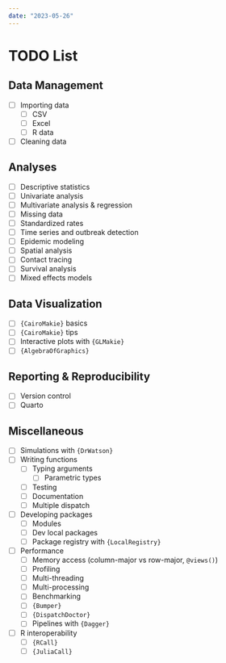 ```yaml
---
date: "2023-05-26"
---
```


# TODO List {.unnumbered}

## Data Management

- [ ] Importing data
  - [ ] CSV
  - [ ] Excel
  - [ ] R data
- [ ] Cleaning data

## Analyses

- [ ] Descriptive statistics
- [ ] Univariate analysis
- [ ] Multivariate analysis & regression
- [ ] Missing data
- [ ] Standardized rates
- [ ] Time series and outbreak detection
- [ ] Epidemic modeling
- [ ] Spatial analysis
- [ ] Contact tracing
- [ ] Survival analysis
- [ ] Mixed effects models

## Data Visualization

- [ ] `{CairoMakie}` basics
- [ ] `{CairoMakie}` tips
- [ ] Interactive plots with `{GLMakie}`
- [ ] `{AlgebraOfGraphics}`

## Reporting & Reproducibility

- [ ] Version control
- [ ] Quarto

## Miscellaneous

- [ ] Simulations with `{DrWatson}`
- [ ] Writing functions
  - [ ] Typing arguments
    - [ ] Parametric types
  - [ ] Testing
  - [ ] Documentation
  - [ ] Multiple dispatch
- [ ] Developing packages
  - [ ] Modules
  - [ ] Dev local packages
  - [ ] Package registry with `{LocalRegistry}`
- [ ] Performance
  - [ ] Memory access (column-major vs row-major, `@views()`)
  - [ ] Profiling
  - [ ] Multi-threading
  - [ ] Multi-processing
  - [ ] Benchmarking
  - [ ] `{Bumper}`
  - [ ] `{DispatchDoctor}`
  - [ ] Pipelines with `{Dagger}`
- [ ] R interoperability
  - [ ] `{RCall}`
  - [ ] `{JuliaCall}`
